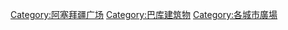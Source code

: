 {{Commonscat|Squares of Baku}}

[[Category:阿塞拜疆广场|Category:阿塞拜疆广场]]
[[Category:巴库建筑物|Category:巴库建筑物]]
[[Category:各城市廣場|Category:各城市廣場]]